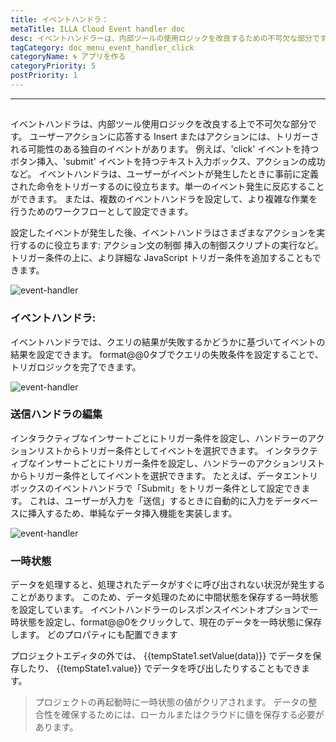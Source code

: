 ```yaml
---
title: イベントハンドラ：
metaTitle: ILLA Cloud Event handler doc
desc: イベントハンドラーは、内部ツールの使用ロジックを改良するための不可欠な部分です
tagCategory: doc_menu_event_handler_click
categoryName: 🌀 アプリを作る
categoryPriority: 5
postPriority: 1
---
```


* * *

## <h2 hidden>Event handler</h2>

イベントハンドラは、内部ツール使用ロジックを改良する上で不可欠な部分です。 ユーザーアクションに応答する Insert またはアクションには、トリガーされる可能性のある独自のイベントがあります。 例えば、'click' イベントを持つボタン挿入、'submit' イベントを持つテキスト入力ボックス、アクションの成功など。 イベントハンドラは、ユーザーがイベントが発生したときに事前に定義された命令をトリガーするのに役立ちます。単一のイベント発生に反応することができます。 または、複数のイベントハンドラを設定して、より複雑な作業を行うためのワークフローとして設定できます。

設定したイベントが発生した後、イベントハンドラはさまざまなアクションを実行するのに役立ちます: アクション文の制御 挿入の制御スクリプトの実行など。 トリガー条件の上に、より詳細な JavaScript トリガー条件を追加することもできます。

<img alt="event-handler" src='https://cdn.illacloud.com/official-website/img/official-site/event-handler-01.png' />

### イベントハンドラ:

イベントハンドラでは、クエリの結果が失敗するかどうかに基づいてイベントの結果を設定できます。 format@@0タブでクエリの失敗条件を設定することで、トリガロジックを完了できます。

<img alt="event-handler" src='https://cdn.illacloud.com/official-website/img/official-site/event-handler-02.png' />

### 送信ハンドラの編集

インタラクティブなインサートごとにトリガー条件を設定し、ハンドラーのアクションリストからトリガー条件としてイベントを選択できます。 インタラクティブなインサートごとにトリガー条件を設定し、ハンドラーのアクションリストからトリガー条件としてイベントを選択できます。 たとえば、データエントリボックスのイベントハンドラで「Submit」をトリガー条件として設定できます。 これは、ユーザーが入力を「送信」するときに自動的に入力をデータベースに挿入するため、単純なデータ挿入機能を実装します。

<img alt="event-handler" src='https://cdn.illacloud.com/official-website/img/official-site/event-handler-03.png' />

### 一時状態

データを処理すると、処理されたデータがすぐに呼び出されない状況が発生することがあります。 このため、データ処理のために中間状態を保存する一時状態を設定しています。 イベントハンドラーのレスポンスイベントオプションで一時状態を設定し、format@@0をクリックして、現在のデータを一時状態に保存します。 どのプロパティにも配置できます

プロジェクトエディタの外では、 {{tempState1.setValue(data)}} でデータを保存したり、 {{tempState1.value}} でデータを呼び出したりすることもできます。

> プロジェクトの再起動時に一時状態の値がクリアされます。 データの整合性を確保するためには、ローカルまたはクラウドに値を保存する必要があります。
